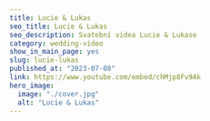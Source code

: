 ---
title: Lucie & Lukas
seo_title: Lucie & Lukas
seo_description: Svatební videa Lucie & Lukase
category: wedding-video
show_in_main_page: yes
slug: lucie-lukas
published_at: "2023-07-08"
link: https://www.youtube.com/embed/chMjp8Fv9Ak
hero_image:
  image: "./cover.jpg"
  alt: "Lucie & Lukas"
---
